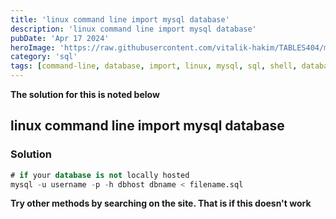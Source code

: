 ---
title: 'linux command line import mysql database'
description: 'linux command line import mysql database'
pubDate: 'Apr 17 2024'
heroImage: 'https://raw.githubusercontent.com/vitalik-hakim/TABLES404/main/error_b/sql.png'
category: 'sql'
tags: [command-line, database, import, linux, mysql, sql, shell, databas, file, command-li]
---

**The solution for this is noted below**

## linux command line import mysql database

### Solution

```sql
# if your database is not locally hosted
mysql -u username -p -h dbhost dbname < filename.sql
```
**Try other methods by searching on the site. That is if this doesn't work**
